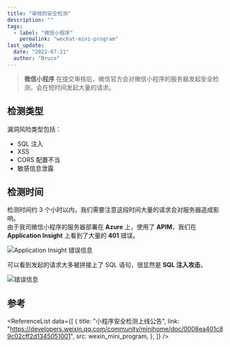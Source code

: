 ```yaml
---
title: "审核的安全检测"
description: ""
tags:
  - label: "微信小程序"
    permalink: "wechat-mini-program"
last_update:
  date: "2022-07-21"
  author: "Bruce"
---
```



> **微信小程序** 在提交审核后，微信官方会对微信小程序的服务器发起安全检测，会在短时间发起大量的请求。

## 检测类型

<p className="md-mb-4">漏洞风险类型包括：</p>

- SQL 注入
- XSS
- CORS 配置不当
- 敏感信息泄露

## 检测时间

检测时间约 <TH>3 个小时以内</TH>，我们需要注意这段时间大量的请求会对服务器造成影响。  
由于我司微信小程序的服务器部署在 **Azure** 上，使用了 **APIM**，我们在 **Application Insight** 上看到了大量的 **401** 错误。

<Image src={application_insight_error} title="Application Insight 错误信息" />

可以看到发起的请求大多被拼接上了 SQL 语句，很显然是 **SQL 注入攻击**。

<Image src={error_message} title="错误信息" />

## 参考

<ReferenceList
  data={[
    {
      title: "小程序安全检测上线公告",
      link: "https://developers.weixin.qq.com/community/minihome/doc/0008ea401c89c02cff2d1345051001",
      src: wexin_mini_program,
    },
  ]}
/>
